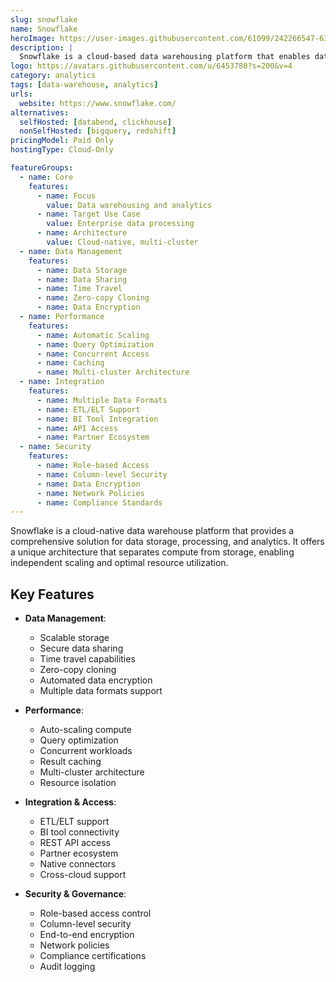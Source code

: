 ```yaml
---
slug: snowflake
name: Snowflake
heroImage: https://user-images.githubusercontent.com/61099/242266547-63d98bd9-35f3-4dfe-92f4-a4a8dd75aa5c.png
description: |
  Snowflake is a cloud-based data warehousing platform that enables data storage, processing, and analytics at scale. It provides a fully managed service with features like data sharing, time travel, and automatic scaling.
logo: https://avatars.githubusercontent.com/u/6453780?s=200&v=4
category: analytics
tags: [data-warehouse, analytics]
urls:
  website: https://www.snowflake.com/
alternatives:
  selfHosted: [databend, clickhouse]
  nonSelfHosted: [bigquery, redshift]
pricingModel: Paid Only
hostingType: Cloud-Only

featureGroups:
  - name: Core
    features:
      - name: Focus
        value: Data warehousing and analytics
      - name: Target Use Case
        value: Enterprise data processing
      - name: Architecture
        value: Cloud-native, multi-cluster
  - name: Data Management
    features:
      - name: Data Storage
      - name: Data Sharing
      - name: Time Travel
      - name: Zero-copy Cloning
      - name: Data Encryption
  - name: Performance
    features:
      - name: Automatic Scaling
      - name: Query Optimization
      - name: Concurrent Access
      - name: Caching
      - name: Multi-cluster Architecture
  - name: Integration
    features:
      - name: Multiple Data Formats
      - name: ETL/ELT Support
      - name: BI Tool Integration
      - name: API Access
      - name: Partner Ecosystem
  - name: Security
    features:
      - name: Role-based Access
      - name: Column-level Security
      - name: Data Encryption
      - name: Network Policies
      - name: Compliance Standards
---
```


Snowflake is a cloud-native data warehouse platform that provides a comprehensive solution for data storage, processing, and analytics. It offers a unique architecture that separates compute from storage, enabling independent scaling and optimal resource utilization.

## Key Features

- **Data Management**:

  - Scalable storage
  - Secure data sharing
  - Time travel capabilities
  - Zero-copy cloning
  - Automated data encryption
  - Multiple data formats support

- **Performance**:

  - Auto-scaling compute
  - Query optimization
  - Concurrent workloads
  - Result caching
  - Multi-cluster architecture
  - Resource isolation

- **Integration & Access**:

  - ETL/ELT support
  - BI tool connectivity
  - REST API access
  - Partner ecosystem
  - Native connectors
  - Cross-cloud support

- **Security & Governance**:
  - Role-based access control
  - Column-level security
  - End-to-end encryption
  - Network policies
  - Compliance certifications
  - Audit logging
